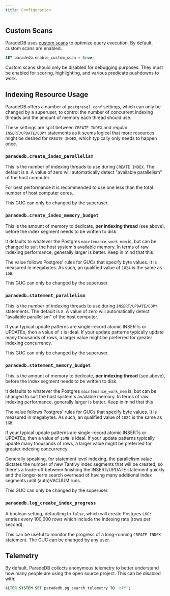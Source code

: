```yaml
---
title: Configuration
---
```


## Custom Scans

ParadeDB uses [custom scans](https://www.postgresql.org/docs/current/custom-scan.html)
to optimize query execution. By default, custom scans are enabled.

```sql
SET paradedb.enable_custom_scan = true;
```

Custom scans should only be disabled for debugging purposes. They must be enabled for scoring, highlighting,
and various predicate pushdowns to work.

## Indexing Resource Usage

ParadeDB offers a number of `postgresql.conf` settings, which can only be changed by a superuser, to control the number
of concurrent indexing threads and the amount of memory each thread should use.

These settings are split between `CREATE INDEX` and regular `INSERT/UPDATE/COPY` statements as it seems logical that
more resources might be desired for `CREATE INDEX`, which typically only needs to happen once.

### `paradedb.create_index_parallelism`

This is the number of indexing threads to use during `CREATE INDEX`. The default is `8`. A value of zero will
automatically detect "available parallelism" of the host computer.

For best performance it is recommended to use one less than the total number of host computer cores.

This GUC can only be changed by the superuser.

### `paradedb.create_index_memory_budget`

This is the amount of memory to dedicate, **per indexing thread** (see above), before the index segment needs to be
written to disk.

It defaults to whatever the Postgres `maintenance_work_mem` is, but can be changed to suit the host system's available
memory. In terms of raw indexing performance, generally larger is better. Keep in mind that this

The value follows Postgres' rules for GUCs that specify byte values. It is measured in megabytes. As such, an
qualified value of `1024` is the same as `1GB`.

This GUC can only be changed by the superuser.

### `paradedb.statement_parallelism`

This is the number of indexing threads to use during `INSERT/UPDATE/COPY` statements. The default is `8`. A value of
zero will automatically detect "available parallelism" of the host computer.

If your typical update patterns are single-record atomic INSERTs or UPDATEs, then a value of `1` is ideal. If
your update patterns typically update many thousands of rows, a larger value might be preferred for greater indexing
concurrency.

This GUC can only be changed by the superuser.

### `paradedb.statement_memory_budget`

This is the amount of memory to dedicate, **per indexing thread** (see above), before the index segment needs to be
written to disk.

It defaults to whatever the Postgres `maintenance_work_mem` is, but can be changed to suit the host system's available
memory. In terms of raw indexing performance, generally larger is better. Keep in mind that this

The value follows Postgres' rules for GUCs that specify byte values. It is measured in megabytes. As such, an
qualified value of `1024` is the same as `1GB`.

If your typical update patterns are single-record atomic INSERTs or UPDATEs, then a value of `15MB` is ideal. If
your update patterns typically update many thousands of rows, a larger value might be preferred for greater indexing
concurrency.

Generally speaking, for statement level indexing, the parallelism value dictates the number of new Tantivy index
segments that will be created, so there's a trade-off between finishing the INSERT/UPDATE statement quickly and the
longer-term search overhead of having many additional index segments until (auto)VACUUM runs.

This GUC can only be changed by the superuser.

### `paradedb.log_create_index_progress`

A boolean setting, defaulting to `false`, which will create Postgres `LOG:` entries every 100,000 rows which include
the indexing rate (rows per second).

This can be useful to monitor the progress of a long-running `CREATE INDEX` statement. The GUC can be changed by
any user.

## Telemetry

By default, ParadeDB collects anonymous telemetry to better understand how many people are
using the open source project. This can be disabled with:

```sql
ALTER SYSTEM SET paradedb.pg_search_telemetry TO 'off';
```
